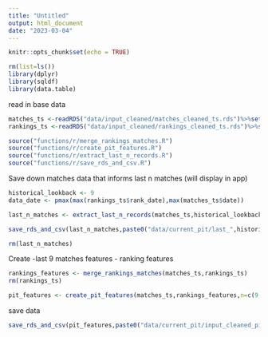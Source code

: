 ```yaml
---
title: "Untitled"
output: html_document
date: "2023-03-04"
---
```


```r
knitr::opts_chunk$set(echo = TRUE)
```


```r
rm(list=ls())
library(dplyr)
library(sqldf)
library(data.table)
```

read in base data
```r
matches_ts <-readRDS("data/input_cleaned/matches_cleaned_ts.rds")%>%setDT()
rankings_ts <-readRDS("data/input_cleaned/rankings_cleaned_ts.rds")%>%setDT()

source("functions/r/merge_rankings_matches.R")
source("functions/r/create_pit_features.R")
source("functions/r/extract_last_n_records.R")
source("functions/r/save_rds_and_csv.R")
```

Save down matches data that informs last n matches (will display in app)
```r
historical_lookback <- 9
data_date <- pmax(max(rankings_ts$rank_date),max(matches_ts$date))

last_n_matches <- extract_last_n_records(matches_ts,historical_lookback)

save_rds_and_csv(last_n_matches,paste0("data/current_pit/last_",historical_lookback,"_matches_",format(data_date,"%b%Y")))

rm(last_n_matches)
```

Create
-last 9 matches features
- ranking features
```r
rankings_features <- merge_rankings_matches(matches_ts,rankings_ts) 
rm(rankings_ts)

pit_features <- create_pit_features(matches_ts,rankings_features,n=c(9,3))
```

save data
```r
save_rds_and_csv(pit_features,paste0("data/current_pit/input_cleaned_pit_predictions_",format(data_date,"%b%Y")))
```

